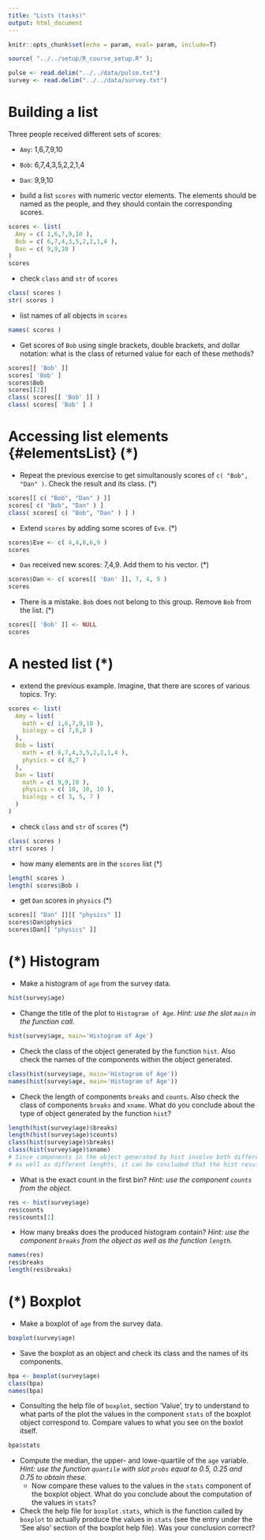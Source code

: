```yaml
---
title: "Lists (tasks)"
output: html_document
---
```

```r
knitr::opts_chunk$set(echo = param, eval= param, include=T)
```


```r
source( "../../setup/R_course_setup.R" );
```

```r
pulse <- read.delim("../../data/pulse.txt")
survey <- read.delim("../../data/survey.txt")
```

# Building a list {#createList}

Three people received different sets of scores:

- `Amy`: 1,6,7,9,10
- `Bob`: 6,7,4,3,5,2,2,1,4
- `Dan`: 9,9,10

- build a list `scores` with numeric vector elements. The elements should be named as the people, and they should contain the corresponding scores.
```r
scores <- list(
  Amy = c( 1,6,7,9,10 ),
  Bob = c( 6,7,4,3,5,2,2,1,4 ),
  Dan = c( 9,9,10 )
)
scores
```

- check `class` and `str` of `scores`
```r
class( scores )
str( scores )
```

- list names of all objects in `scores`
```r
names( scores )
```

- Get scores of `Bob` using single brackets, double brackets, and dollar notation: what is the class of returned value for each of these methods?

```r
scores[[ 'Bob' ]]
scores[ 'Bob' ]
scores$Bob
scores[[2]]
class( scores[[ 'Bob' ]] )
class( scores[ 'Bob' ] )
```

# Accessing list elements {#elementsList} (*)

- Repeat the previous exercise to get simultanously scores of `c( "Bob", "Dan" )`. Check the result and its class. (*)

```r
scores[[ c( "Bob", "Dan" ) ]]
scores[ c( "Bob", "Dan" ) ]
class( scores[ c( "Bob", "Dan" ) ] )
```

- Extend `scores` by adding some scores of `Eve`. (*)

```r
scores$Eve <- c( 4,4,8,6,9 )
scores
```

- `Dan` received new scores: 7,4,9. Add them to his vector. (*)

```r
scores$Dan <- c( scores[[ 'Dan' ]], 7, 4, 9 )
scores
```

- There is a mistake. `Bob` does not belong to this group. Remove `Bob` from the list. (*)

```r
scores[[ 'Bob' ]] <- NULL
scores
```

# A nested list (*)

- extend the previous example. Imagine, that there are scores of various topics. Try:
```r
scores <- list(
  Amy = list(
    math = c( 1,6,7,9,10 ),
    biology = c( 7,6,8 )
  ),
  Bob = list(
    math = c( 6,7,4,3,5,2,2,1,4 ),
    physics = c( 8,7 )
  ),
  Dan = list(
    math = c( 9,9,10 ),
    physics = c( 10, 10, 10 ),
    biology = c( 3, 5, 7 )
  )
)
```

- check `class` and `str` of `scores` (*)
```r
class( scores )
str( scores )
```

- how many elements are in the `scores` list (*)
```r
length( scores )
length( scores$Bob )
```

- get `Dan` scores in `physics` (*)
```r
scores[[ "Dan" ]][[ "physics" ]]
scores$Dan$physics
scores$Dan[[ "physics" ]]
```


# (*) Histogram

- Make a histogram of `age` from the survey data.

```r
hist(survey$age)
```

- Change the title of the plot to `Histogram of Age`.
_Hint: use the slot `main` in the function call._

```r
hist(survey$age, main='Histogram of Age')
```

- Check the class of the object generated by the function `hist`. Also check the names of the components within the object generated.

```r
class(hist(survey$age, main='Histogram of Age'))
names(hist(survey$age, main='Histogram of Age'))
```

- Check the length of components `breaks` and `counts`. Also check the class of components `breaks` and `xname`. What do you conclude about the type of object generated by the function `hist`?

```r
length(hist(survey$age)$breaks)
length(hist(survey$age)$counts)
class(hist(survey$age)$breaks)
class(hist(survey$age)$xname)
# Since components in the object generated by hist involve both different classes 
# as well as different lenghts, it can be concluded that the hist result object is a list 
```

- What is the exact count in the first bin?
_Hint: use the component `counts` from the object._

```r
res <- hist(survey$age)
res$counts
res$counts[1]
```

- How many breaks does the produced histogram contain?
_Hint: use the component `breaks` from the object as well as the function `length`._

```r
names(res)
res$breaks
length(res$breaks)
```

# (*) Boxplot

- Make a boxplot of `age` from the survey data.

```r
boxplot(survey$age)
```

- Save the boxplot as an object and check its class and the names of its components.

```r
bpa <- boxplot(survey$age)
class(bpa)
names(bpa)
```

- Consulting the help file of `boxplot`, section 'Value', try to understand to what parts of the plot the values in the component `stats` of the boxplot object correspond to. Compare values to what you see on the boxlot itself.

```r
bpa$stats
```

- Compute the median, the upper- and lowe-quartile of the `age` variable.
_Hint: use the function `quantile` with slot `probs` equal to 0.5, 0.25 and 0.75 to obtain these._
  - Now compare these values to the values in the `stats` component of the boxplot object. What do you conclude about the computation of the values in `stats`?

- Check the help file for `boxplot.stats`, which is the function called by `boxplot` to actually produce the values in `stats` (see the entry under the 'See also' section of the boxplot help file). Was your conclusion correct?

